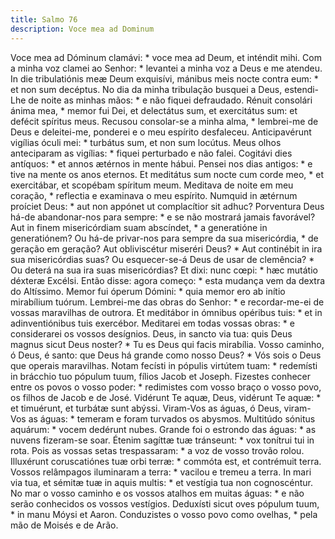 ```yaml
---
title: Salmo 76
description: Voce mea ad Dominum
---
```


<div class="side-by-side not-content">
  <span>
    Voce mea ad Dóminum clamávi: * voce mea ad Deum, et inténdit mihi.
  </span>
  <span>
    Com a minha voz clamei ao Senhor: * levantei a minha voz a Deus e me
    atendeu.
  </span>
  <span>
    In die tribulatiónis meæ Deum exquisívi, mánibus meis nocte contra eum: * et
    non sum decéptus.
  </span>
  <span>
    No dia da minha tribulação busquei a Deus, estendi-Lhe de noite as minhas
    mãos: * e não fiquei defraudado.
  </span>
  <span>
    Rénuit consolári ánima mea, * memor fui Dei, et delectátus sum, et
    exercitátus sum: et defécit spíritus meus.
  </span>
  <span>
    Recusou consolar-se a minha alma, * lembrei-me de Deus e deleitei-me,
    ponderei e o meu espírito desfaleceu.
  </span>
  <span>
    Anticipavérunt vigílias óculi mei: * turbátus sum, et non sum locútus.
  </span>
  <span>
    Meus olhos anteciparam as vigílias: * fiquei perturbado e não falei.
  </span>
  <span>Cogitávi dies antíquos: * et annos ætérnos in mente hábui.</span>
  <span>Pensei nos dias antigos: * e tive na mente os anos eternos.</span>
  <span>
    Et meditátus sum nocte cum corde meo, * et exercitábar, et scopébam spíritum
    meum.
  </span>
  <span>
    Meditava de noite em meu coração, * reflectia e examinava o meu espírito.
  </span>
  <span>
    Numquid in ætérnum proíciet Deus: * aut non appónet ut complacítior sit
    adhuc?
  </span>
  <span>
    Porventura Deus há-de abandonar-nos para sempre: * e se não mostrará jamais
    favorável?
  </span>
  <span>
    Aut in finem misericórdiam suam abscíndet, * a generatióne in generatiónem?
  </span>
  <span>
    Ou há-de privar-nos para sempre da sua misericórdia, * de geração em
    geração?
  </span>
  <span>
    Aut obliviscétur miseréri Deus? * Aut continébit in ira sua misericórdias
    suas?
  </span>
  <span>
    Ou esquecer-se-á Deus de usar de clemência? * Ou deterá na sua ira suas
    misericórdias?
  </span>
  <span>Et dixi: nunc cœpi: * hæc mutátio déxteræ Excélsi.</span>
  <span>
    Então disse: agora começo: * esta mudança vem da dextra do Altíssimo.
  </span>
  <span>
    Memor fui óperum Dómini: * quia memor ero ab inítio mirabílium tuórum.
  </span>
  <span>
    Lembrei-me das obras do Senhor: * e recordar-me-ei de vossas maravilhas de
    outrora.
  </span>
  <span>
    Et meditábor in ómnibus opéribus tuis: * et in adinventiónibus tuis
    exercébor.
  </span>
  <span>
    Meditarei em todas vossas obras: * e considerarei os vossos desígnios.
  </span>
  <span>
    Deus, in sancto via tua: quis Deus magnus sicut Deus noster? * Tu es Deus
    qui facis mirabília.
  </span>
  <span>
    Vosso caminho, ó Deus, é santo: que Deus há grande como nosso Deus? * Vós
    sois o Deus que operais maravilhas.
  </span>
  <span>
    Notam fecísti in pópulis virtútem tuam: * redemísti in brácchio tuo pópulum
    tuum, fílios Jacob et Joseph.
  </span>
  <span>
    Fizestes conhecer entre os povos o vosso poder: * redimistes com vosso braço
    o vosso povo, os filhos de Jacob e de José.
  </span>
  <span>
    Vidérunt Te aquæ, Deus, vidérunt Te aquæ: * et timuérunt, et turbátæ sunt
    abýssi.
  </span>
  <span>
    Viram-Vos as águas, ó Deus, viram-Vos as águas: * temeram e foram turvados
    os abysmos.
  </span>
  <span>Multitúdo sónitus aquárum: * vocem dedérunt nubes.</span>
  <span>Grande foi o estrondo das águas: * as nuvens fizeram-se soar.</span>
  <span>Étenim sagíttæ tuæ tránseunt: * vox tonítrui tui in rota.</span>
  <span>Pois as vossas setas trespassaram: * a voz de vosso trovão rolou.</span>
  <span>
    Illuxérunt coruscatiónes tuæ orbi terræ: * commóta est, et contrémuit terra.
  </span>
  <span>Vossos relâmpagos iluminaram a terra: * vacilou e tremeu a terra.</span>
  <span>
    In mari via tua, et sémitæ tuæ in aquis multis: * et vestígia tua non
    cognoscéntur.
  </span>
  <span>
    No mar o vosso caminho e os vossos atalhos em muitas águas: * e não serão
    conhecidos os vossos vestígios.
  </span>
  <span>Deduxísti sicut oves pópulum tuum, * in manu Móysi et Aaron.</span>
  <span>
    Conduzistes o vosso povo como ovelhas, * pela mão de Moisés e de Arão.
  </span>
</div>
